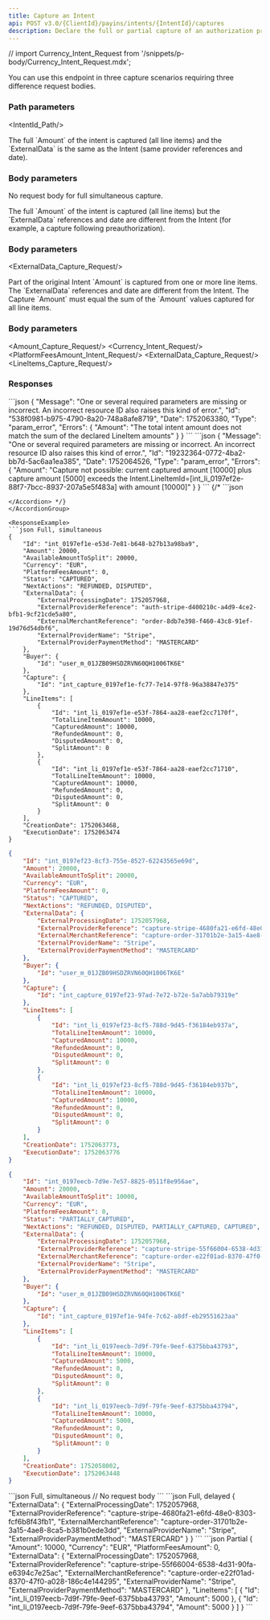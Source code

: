 ```yaml
---
title: Capture an Intent
api: POST v3.0/{ClientId}/payins/intents/{IntentId}/captures
description: Declare the full or partial capture of an authorization processed by a third-party PSP
---
```



// import Currency_Intent_Request from '/snippets/p-body/Currency_Intent_Request.mdx';


You can use this endpoint in three capture scenarios requiring three difference request bodies.

### Path parameters

<IntentId_Path/>

<Tabs>
<Tab title="Full simultaneous capture">
The full `Amount` of the intent is captured (all line items) and the `ExternalData` is the same as the Intent (same provider references and date).

### Body parameters

No request body for full simultaneous capture.

</Tab>
<Tab title="Full separate capture">
The full `Amount` of the intent is captured (all line items) but the `ExternalData` references and date are different from the Intent (for example, a capture following preauthorization).

### Body parameters

<ExternalData_Capture_Request/>

</Tab>
<Tab title="Partial capture">
Part of the original Intent `Amount` is captured from one or more line items. The `ExternalData` references and date are different from the Intent. The Capture `Amount` must equal the sum of the `Amount` values captured for all line items.

### Body parameters

<Amount_Capture_Request/>
<Currency_Intent_Request/>
<PlatformFeesAmount_Intent_Request/>
<ExternalData_Capture_Request/>
<LineItems_Capture_Request/>

</Tab>
</Tabs>

### Responses

<AccordionGroup>
<Accordion title="200 - Response parameters">
<Id_Intent/>
<Amount_Intent/>
<AvailableAmountToSplit_Intent/>
<Currency_Intent/>
<PlatformFeesAmount_Intent/>
<Status_Intent/>
<NextActions_Intent/>
<ExternalData_Capture/>
<Buyer_Intent/>
<LineItems_Intent_Actions/>
<CreationDate_Intent/>
<ExecutionDate_Intent/>
</Accordion>
</AccordionGroup>

<AccordionGroup>
<Accordion title="400 - Amount must equal LineItems amounts">
```json
{
    "Message": "One or several required parameters are missing or incorrect. An incorrect resource ID also raises this kind of error.",
    "Id": "538f0981-b975-4790-8a20-748a8afe8719",
    "Date": 1752063380,
    "Type": "param_error",
    "Errors": {
        "Amount": "The total intent amount does not match the sum of the declared LineItem amounts"
    }
}
```
</Accordion>
<Accordion title="400 - Capture Amount for a line item can't exceed authorized amount for the same line item">
```json
{
    "Message": "One or several required parameters are missing or incorrect. An incorrect resource ID also raises this kind of error.",
    "Id": "19232364-0772-4ba2-bb7d-5ac6aa1ea385",
    "Date": 1752064526,
    "Type": "param_error",
    "Errors": {
        "Amount": "Capture not possible: current captured amount [10000] plus capture amount [5000] exceeds the Intent.LineItemId=[int_li_0197ef2e-88f7-7bcc-8937-207a5e5f483a] with amount [10000]"
    }
}
```
</Accordion>
{/* <Accordion title="400 - ">
```json

```
</Accordion> */}
</AccordionGroup>

<ResponseExample>
```json Full, simultaneous
{
    "Id": "int_0197ef1e-e53d-7e81-b648-b27b13a98ba9",
    "Amount": 20000,
    "AvailableAmountToSplit": 20000,
    "Currency": "EUR",
    "PlatformFeesAmount": 0,
    "Status": "CAPTURED",
    "NextActions": "REFUNDED, DISPUTED",
    "ExternalData": {
        "ExternalProcessingDate": 1752057968,
        "ExternalProviderReference": "auth-stripe-d400210c-a4d9-4ce2-bfb1-9cf21cde5a80",
        "ExternalMerchantReference": "order-8db7e398-f460-43c8-91ef-19d76d54dbf6",
        "ExternalProviderName": "Stripe",
        "ExternalProviderPaymentMethod": "MASTERCARD"
    },
    "Buyer": {
        "Id": "user_m_01JZB09HSDZRVN60QH1006TK6E"
    },
    "Capture": {
        "Id": "int_capture_0197ef1e-fc77-7e14-97f8-96a38847e375"
    },
    "LineItems": [
        {
            "Id": "int_li_0197ef1e-e53f-7864-aa28-eaef2cc7170f",
            "TotalLineItemAmount": 10000,
            "CapturedAmount": 10000,
            "RefundedAmount": 0,
            "DisputedAmount": 0,
            "SplitAmount": 0
        },
        {
            "Id": "int_li_0197ef1e-e53f-7864-aa28-eaef2cc71710",
            "TotalLineItemAmount": 10000,
            "CapturedAmount": 10000,
            "RefundedAmount": 0,
            "DisputedAmount": 0,
            "SplitAmount": 0
        }
    ],
    "CreationDate": 1752063468,
    "ExecutionDate": 1752063474
}
```
```json Full, delayed
{
    "Id": "int_0197ef23-8cf3-755e-8527-62243565e69d",
    "Amount": 20000,
    "AvailableAmountToSplit": 20000,
    "Currency": "EUR",
    "PlatformFeesAmount": 0,
    "Status": "CAPTURED",
    "NextActions": "REFUNDED, DISPUTED",
    "ExternalData": {
        "ExternalProcessingDate": 1752057968,
        "ExternalProviderReference": "capture-stripe-4680fa21-e6fd-48e0-8303-fcf6b8f43fb1",
        "ExternalMerchantReference": "capture-order-31701b2e-3a15-4ae8-8ca5-b381b0ede3dd",
        "ExternalProviderName": "Stripe",
        "ExternalProviderPaymentMethod": "MASTERCARD"
    },
    "Buyer": {
        "Id": "user_m_01JZB09HSDZRVN60QH1006TK6E"
    },
    "Capture": {
        "Id": "int_capture_0197ef23-97ad-7e72-b72e-5a7abb79319e"
    },
    "LineItems": [
        {
            "Id": "int_li_0197ef23-8cf5-788d-9d45-f36184eb937a",
            "TotalLineItemAmount": 10000,
            "CapturedAmount": 10000,
            "RefundedAmount": 0,
            "DisputedAmount": 0,
            "SplitAmount": 0
        },
        {
            "Id": "int_li_0197ef23-8cf5-788d-9d45-f36184eb937b",
            "TotalLineItemAmount": 10000,
            "CapturedAmount": 10000,
            "RefundedAmount": 0,
            "DisputedAmount": 0,
            "SplitAmount": 0
        }
    ],
    "CreationDate": 1752063773,
    "ExecutionDate": 1752063776
}
```
```json Partial
{
    "Id": "int_0197eecb-7d9e-7e57-8825-0511f8e956ae",
    "Amount": 20000,
    "AvailableAmountToSplit": 10000,
    "Currency": "EUR",
    "PlatformFeesAmount": 0,
    "Status": "PARTIALLY_CAPTURED",
    "NextActions": "REFUNDED, DISPUTED, PARTIALLY_CAPTURED, CAPTURED",
    "ExternalData": {
        "ExternalProcessingDate": 1752057968,
        "ExternalProviderReference": "capture-stripe-55f66004-6538-4d31-90fa-e6394c7e25ac",
        "ExternalMerchantReference": "capture-order-e22f01ad-8370-47f0-a028-186c4e144295",
        "ExternalProviderName": "Stripe",
        "ExternalProviderPaymentMethod": "MASTERCARD"
    },
    "Buyer": {
        "Id": "user_m_01JZB09HSDZRVN60QH1006TK6E"
    },
    "Capture": {
        "Id": "int_capture_0197ef1e-94fe-7c62-a8df-eb29551623aa"
    },
    "LineItems": [
        {
            "Id": "int_li_0197eecb-7d9f-79fe-9eef-6375bba43793",
            "TotalLineItemAmount": 10000,
            "CapturedAmount": 5000,
            "RefundedAmount": 0,
            "DisputedAmount": 0,
            "SplitAmount": 0
        },
        {
            "Id": "int_li_0197eecb-7d9f-79fe-9eef-6375bba43794",
            "TotalLineItemAmount": 10000,
            "CapturedAmount": 5000,
            "RefundedAmount": 0,
            "DisputedAmount": 0,
            "SplitAmount": 0
        }
    ],
    "CreationDate": 1752058002,
    "ExecutionDate": 1752063448
}
```  
</ResponseExample>

<RequestExample>
```json Full, simultaneous
// No request body
```
```json Full, delayed
{
    "ExternalData": {
        "ExternalProcessingDate": 1752057968,
        "ExternalProviderReference": "capture-stripe-4680fa21-e6fd-48e0-8303-fcf6b8f43fb1",
        "ExternalMerchantReference": "capture-order-31701b2e-3a15-4ae8-8ca5-b381b0ede3dd",
        "ExternalProviderName": "Stripe",
        "ExternalProviderPaymentMethod": "MASTERCARD"
    }
}
```
```json Partial
{
    "Amount": 10000,
    "Currency": "EUR",
    "PlatformFeesAmount": 0,
    "ExternalData": {
        "ExternalProcessingDate": 1752057968,
        "ExternalProviderReference": "capture-stripe-55f66004-6538-4d31-90fa-e6394c7e25ac",
        "ExternalMerchantReference": "capture-order-e22f01ad-8370-47f0-a028-186c4e144295",
        "ExternalProviderName": "Stripe",
        "ExternalProviderPaymentMethod": "MASTERCARD"
    },
    "LineItems": [
        {
            "Id": "int_li_0197eecb-7d9f-79fe-9eef-6375bba43793",
            "Amount": 5000
        },
        {
            "Id": "int_li_0197eecb-7d9f-79fe-9eef-6375bba43794",
            "Amount": 5000
        }
    ]
}
```
</RequestExample>